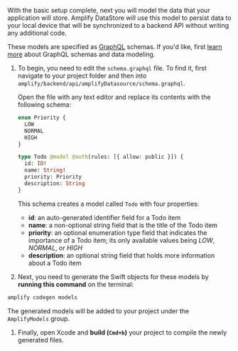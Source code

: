 With the basic setup complete, next you will model the data that your application will store. Amplify DataStore will use this model to persist data to your local device that will be synchronized to a backend API without writing any additional code.

These models are specified as [GraphQL](http://graphql.org/) schemas. If you'd like, first [learn more](/gen1/[platform]/build-a-backend/graphqlapi/) about GraphQL schemas and data modeling.

1. To begin, you need to edit the `schema.graphql` file. To find it, first navigate to your project folder and then into `amplify/backend/api/amplifyDatasource/schema.graphql`.

   Open the file with any text editor and replace its contents with the following schema:

   ```graphql
   enum Priority {
     LOW
     NORMAL
     HIGH
   }

   type Todo @model @auth(rules: [{ allow: public }]) {
     id: ID!
     name: String!
     priority: Priority
     description: String
   }
   ```

   This schema creates a model called `Todo` with four properties:

   - **id**: an auto-generated identifier field for a Todo item
   - **name**: a non-optional string field that is the title of the Todo item
   - **priority**: an optional enumeration type field that indicates the importance of a Todo item; its only available values being _LOW_, _NORMAL_, or _HIGH_
   - **description**: an optional string field that holds more information about a Todo item

1. Next, you need to generate the Swift objects for these models by **running this command** on the terminal:

```bash
amplify codegen models
```

The generated models will be added to your project under the `AmplifyModels` group.

1. Finally, open Xcode and **build (`Cmd+b`)** your project to compile the newly generated files.
